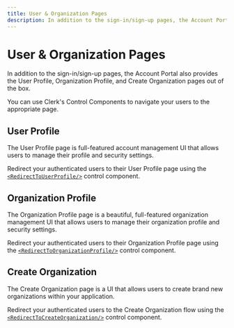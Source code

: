```yaml
---
title: User & Organization Pages
description: In addition to the sign-in/sign-up pages, the Account Portal also provides the User Profile, Organization Profile and Create Organization flow out of the box. 
---
```


# User & Organization Pages

In addition to the sign-in/sign-up pages, the Account Portal also provides the User Profile, Organization Profile, and Create Organization pages out of the box.

You can use Clerk's Control Components to navigate your users to the appropriate page.

## User Profile

The User Profile page is full-featured account management UI that allows users to manage their profile and security settings.

<Images
  width={3248}
  height={1716}
  src="/docs/images/account-portal/account_portal_user_profile.png"
  alt="User Profile in Account Portal"
/>

Redirect your authenticated users to their User Profile page using the [`<RedirectToUserProfile/>`](/docs/components/control/redirect-to-userprofile) control component.

## Organization Profile

The Organization Profile page is a beautiful, full-featured organization management UI that allows users to manage their organization profile and security settings.

<Images
  width={3248}
  height={1716}
  src="/docs/images/account-portal/account_portal_org_profile.png"
  alt="Organization Profile in Account Portal"
/>

Redirect your authenticated users to their Organization Profile page using the [`<RedirectToOrganizationProfile/>`](/docs/components/control/redirect-to-organizationprofile) control component.

## Create Organization

The Create Organization page is a UI that allows users to create brand new organizations within your application.

<Images
  width={3248}
  height={1716}
  src="/docs/images/account-portal/account_portal_create_org.png"
  alt="Create Organization flow in Account Portal"
/>

Redirect your authenticated users to the Create Organization flow using the [`<RedirectToCreateOrganization/>`](/docs/components/control/redirect-to-createorganization) control component.

